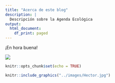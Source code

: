 ```yaml
---
title: "Acerca de este blog"
description: |
  Descripción sobre la Agenda Ecológica
output:
  html_document:
    df_print: paged
---
```


¡En hora buena!

![](../images/Hector.jpg)


```r
knitr::opts_chunk$set(echo = TRUE)

knitr::include_graphics("../images/Hector.jpg")
```
